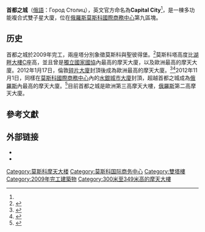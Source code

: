 {{Infobox building 
| name               = 首都之城<br>City of Capitals 
| native_name        = Город Столиц 
| native_name_lang   = ru 
| image              = Capital-city-towers-moscow-indexxrus.JPG
| location           = {{RUS}}[[莫斯科|莫斯科]][[莫斯科國際商務中心|莫斯科國際商務中心]]
| status             = 完工
| start_date         = 2005年
| completion_date    = 2009年
| building_type      = 
| architectural      = 莫斯科塔：{{convert|301.6|m|ft|1|abbr=off}} <br>聖彼得堡塔：{{convert|256.9|m|ft|1|abbr=off}}
| top_floor          = 莫斯科塔：{{convert|300.8|m|ft|1|abbr=off}} <br>聖彼得堡塔：{{convert|250.1|m|ft|1|abbr=off}}
| antenna_spire      = 莫斯科塔：{{convert|309.8|m|ft|1|abbr=off}} <br>聖彼得堡塔：{{convert|257.2|m|ft|1|abbr=off}}
| floor_count        = 莫斯科塔：76 <br>聖彼得堡塔：65
| elevator_count     = 8
| cost               = [[俄羅斯盧布|RUB]]126億 <br>US$4,500萬
| floor_area         = {{convert|288680|m2|abbr=off}}
| architect          = Erick van Egeraat
| architecture_firm  = 
| structural_engineer= [[Arup|Arup]]
| main_contractor    = Ant Yapi Sanayi ve Ticaret A.Ş.
| developer          = Capital Group
| owner              = Capital Group
| references         = <ref>{{ctbuh|599|Capital City Moscow Tower}}，{{Cite web |url=http://www.skyscrapercenter.com/building/torre-costanera/599 |title=存档副本 |access-date=2020-11-20 |archive-date=2020-11-04 |archive-url=https://web.archive.org/web/20201104110345/http://www.skyscrapercenter.com/building/torre-costanera/599 |dead-url=unfit }}{{en}}</ref><ref>{{ctbuh|1053|Capital City St. Petersburg Tower}}，{{Cite web |url=http://www.skyscrapercenter.com/building/torre-costanera/1053 |title=存档副本 |access-date=2020-11-20 |archive-date=2020-11-06 |archive-url=https://web.archive.org/web/20201106221709/http://www.skyscrapercenter.com/building/torre-costanera/1053 |dead-url=unfit }}{{en}}</ref><ref>{{emporis complex|108216}}{{Cite web |url=https://www.emporis.com/complex/108216/capital-city-moscow-russia |title=存档副本 |access-date=2020-11-20 |archive-date=2019-06-28 |archive-url=https://web.archive.org/web/20190628164110/https://www.emporis.com/complex/108216/capital-city-moscow-russia |dead-url=unfit }}{{en}}</ref><ref>{{skyscraperpage|24262|City of Capitals: Moscow}}，{{Cite web |url=http://skyscraperpage.com/cities/?buildingID=24262 |title=存档副本 |access-date=2020-11-20 |archive-date=2019-06-09 |archive-url=https://web.archive.org/web/20190609112308/http://skyscraperpage.com/cities/?buildingID=24262 |dead-url=unfit }}{{en}}</ref><ref>{{skyscraperpage|25546|City of Capitals: St. Petersburg}}，{{Cite web |url=https://skyscraperpage.com/cities/?buildingID=25546 |title=存档副本 |access-date=2020-11-20 |archive-date=2018-06-18 |archive-url=https://web.archive.org/web/20180618052736/https://skyscraperpage.com/cities/?buildingID=25546 |dead-url=unfit }}{{en}}</ref>
}}

'''首都之城'''（[[俄語|俄語]]：Город Столиц），英文官方命名為'''Capital City'''<ref name="architecture" />，是一棟多功能複合式雙子星大廈，位在[[俄羅斯|俄羅斯]][[莫斯科國際商務中心|莫斯科國際商務中心]]第九區塊。

==历史==
首都之城於2009年完工，兩座塔分別象徵莫斯科與聖彼得堡。<ref name="architecture">{{Cite web |language=en |title= Capital City - Classics and Innovation |url=http://www.capitalcity.ru/en/capital_city/architecture/ |accessdate=2015-01-15 |publisher= Official site of Capital City | deadurl = yes | archiveurl = https://web.archive.org/web/20100301152123/http://www.capitalcity.ru/en/capital_city/architecture/ | archivedate = 2010-03-01 }}</ref>莫斯科塔高度比[[湖畔大樓|湖畔大樓]]C座高，並且曾是[[獨立國家國協|獨立國家國協]]內最高的摩天大廈，以及歐洲最高的摩天大廈。2012年1月17日，倫敦[[碎片大廈|碎片大廈]]封頂後成為歐洲最高的摩天大廈。<ref>{{Cite web |language=en |title= Capital City Moscow Tower |url=https://www.emporis.com/buildings/200466/capital-city-moscow-tower-moscow-russia |accessdate=2015-01-15 |publisher= Emporis | deadurl = no | archiveurl = https://web.archive.org/web/20200919160708/https://www.emporis.com/buildings/200466/capital-city-moscow-tower-moscow-russia | archivedate = 2020-09-19 }}</ref><ref>{{cite web|language=en |url=https://www.theguardian.com/artanddesign/architecture-design-blog/2012/nov/05/mercury-city-tower-the-shard|title=Russia's Mercury City tower cuts The Shard down to size|date=2012-11-05|work=The Guardian|access-date=2012-12-11 | deadurl = no | archiveurl = https://web.archive.org/web/20201111193046/http://www.theguardian.com/artanddesign/architecture-design-blog/2012/nov/05/mercury-city-tower-the-shard | archivedate = 2020-11-11 }}</ref>2012年11月1日，同樣在[[莫斯科國際商務中心|莫斯科國際商務中心]]內的[[水銀城市大廈|水銀城市大廈]]封頂，超越首都之城成為[[俄羅斯|俄羅斯]]內最高的摩天大廈。<ref name="Bloomberg Nov12">{{Cite news |language=en |last1=Khrennikov |first1=Ilya |title='Moscow Mercury City Tops Shard as Europe’s Tallest Tower' |url=http://www.bloomberg.com/news/2012-10-31/moscow-mercury-city-tops-shard-as-europe-s-tallest-tower.html |accessdate=2012-12-06 |date=2012-11-01 |publisher=Emporis |deadurl=no |archiveurl=https://web.archive.org/web/20121108051848/http://www.bloomberg.com/news/2012-10-31/moscow-mercury-city-tops-shard-as-europe-s-tallest-tower.html |archivedate=2012-11-08 }}</ref>目前首都之城是歐洲第三高摩天大樓，[[俄羅斯|俄羅斯]]第二高摩天大廈。

== 參考文獻 ==
<references/>

== 外部链接 ==
{{Commons category|City of Capitals}}
* {{official website|http://www.capitalcity.ru/en/}}{{en}}
* {{official website|http://www.capitalcity.ru/}}{{ru icon}}

{{莫斯科国际商务中心}}
{{超高层摩天大楼}}
{{DEFAULTSORT:City of Capitals}}
{{Authority control}}
[[Category:莫斯科摩天大楼|Category:莫斯科摩天大楼]]
[[Category:莫斯科国际商务中心|Category:莫斯科国际商务中心]]
[[Category:雙塔樓|Category:雙塔樓]]
[[Category:2009年完工建築物|Category:2009年完工建築物]]
[[Category:300米至349米高的摩天大樓|Category:300米至349米高的摩天大樓]]